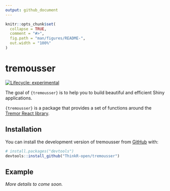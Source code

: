 ```yaml
---
output: github_document
---
```


<!-- README.md is generated from README.Rmd. Please edit that file -->

```r
knitr::opts_chunk$set(
  collapse = TRUE,
  comment = "#>",
  fig.path = "man/figures/README-",
  out.width = "100%"
)
```

# tremousser

<!-- badges: start -->
[![Lifecycle: experimental](https://img.shields.io/badge/lifecycle-experimental-orange.svg)](https://lifecycle.r-lib.org/articles/stages.html#experimental)
<!-- badges: end -->

The goal of `{tremousser}` is to help you to build beautiful and efficient Shiny applications.

`{tremousser}` is a package that provides a set of functions around the [Tremor React library](https://www.tremor.so/).

## Installation

You can install the development version of tremousser from [GitHub](https://github.com/) with:

``` r
# install.packages("devtools")
devtools::install_github("ThinkR-open/tremousser")
```

## Example

_More details to come soon._
